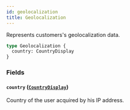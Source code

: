 ```yaml
---
id: geolocalization
title: Geolocalization
---
```


Represents customers's geolocalization data.

```graphql
type Geolocalization {
  country: CountryDisplay
}
```

### Fields

#### `country` ([`CountryDisplay`](/api-reference/objects/country-display.mdx))

Country of the user acquired by his IP address.
